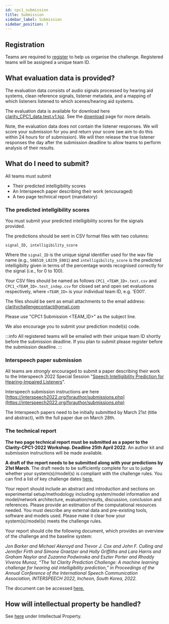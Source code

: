 ```yaml
---
id: cpc1_submission
title: Submission
sidebar_label: Submission
sidebar_position: 7
---
```


## Registration

Teams are required to [register](./cpc1_registration) to help us organise the challenge. Registered teams will be assigned a unique team ID.

## What evaluation data is provided?

The evaluation data consists of audio signals processed by hearing aid systems, clean reference signals, listener metadata, and a mapping of which listeners listened to which scenes/hearing aid systems.

The evaluation data is available for download here [clarity_CPC1_data.test.v1.tgz](https://mab.to/R6H84YNf74p5U). See the [download](cpc1_download) page for more details.

Note, the evaluation data does not contain the listener responses. We will score your submission for you and return your score (we aim to do this within 24 hours for of submission). We will then release the true listener responses the day after the submission deadline to allow teams to perform analysis of their results.

## What do I need to submit?

All teams must submit

- Their predicted intelligibility scores
- An Interspeech paper describing their work (encouraged)
- A two page technical report (mandatory)

### The predicted intellgibility scores

You must submit your predicted intelligibility scores for the signals provided.

The predictions should be sent in CSV format files with two columns:

```csv
signal_ID, intelligibility_score
```

Where the `signal_ID` is the unique signal identifier used for the wav file name (e.g., `S08510_L0239_E001`) and `intelligibility_score` is the predicted intelligibilty given in terms of the percentage words recognised correctly for the signal (i.e., for 0 to 100).

Your CSV files should be named as follows  `CPC1_<TEAM_ID>.test.csv` and `CPC1_<TEAM_ID>.test_indep.csv` for closed set and open set evaluations respectively, where `<TEAM_ID>` is your individual team ID, e.g. 'E001'.

The files should be sent as email attachments to the email address: [claritychallengecontact@gmail.com](mailto:claritychallengecontact@gmail.com)

Please use "CPC1 Submission &lt;TEAM_ID&gt;" as the subject line.

We also encourage you to submit your prediction model(s) code.

:::info
All registered teams will be emailed with their unique team ID shortly before the submission deadline. If you plan to submit please register before the submission deadline.
:::

### Interspeech paper submission

All teams are *strongly* encouraged to submit a paper describing their work to the Interspeech 2022 Special Session "[Speech Intelligibility Prediction for Hearing-Impaired Listeners](https://claritychallenge.github.io/interspeech2022_siphil)".

Interspeech submission instructions are here [https://interspeech2022.org/forauthor/submissions.php](https://interspeech2022.org/forauthor/submissions.php)

The Interspeech papers need to be initially submitted by March 21st (title and abstract), with the full paper due on March 28th.

### The technical report

**The two page technical report must be submitted as a paper to the Clarity-CPC1-2022 Workshop. Deadline 25th April 2022**. An author kit and submission instructions will be made available.

**A draft of the report needs to be submitted along with your predictions by 21st March**. The draft needs to be sufficiently complete for us to judge whether your system(s)/model(s) is compliant with the challenge rules. You can find a list of key challenge dates [here.](./cpc1_dates)

Your report should include an abstract and introduction and sections on experimental setup/methodology including system/model information and model/network architecture, evaluation/results, discussion, conclusion and references. Please provide an estimation of the computational resources needed. You must describe any external data and pre-existing tools, software and models used. Please make it clear how your system(s)/model(s) meets the challenge rules.

Your report should cite the following document, which provides an overview of the challenge and the baseline system:

*Jon Barker and Michael Akeroyd and Trevor J. Cox and John F. Culling and Jennifer Firth and Simone Graetzer and Holly Griffiths and Lara Harris and Graham Naylor and Zuzanna Podwinska and Eszter Porter and Rhoddy Viveros Munoz, “The 1st Clarity Prediction Challenge: A machine learning challenge for hearing aid intelligibility prediction,” in Proceedings of the Annual Conference of the International Speech Communication Association, INTERSPEECH 2022, Incheon, South Korea, 2022.*

The document can be accessed [here.](https://drive.google.com/drive/folders/1pfGTqYAivACAgtliLwM58opCNfHcMwBG?usp=sharing)

## How will intellectual property be handled?

See [here](./cpc1_rules#intellectual-property) under Intellectual Property.
